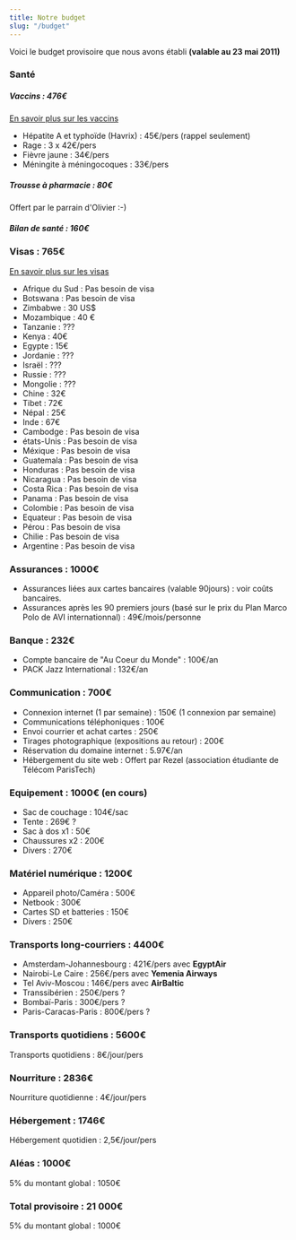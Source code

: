 ```yaml
---
title: Notre budget
slug: "/budget"
---
```


Voici le budget provisoire que nous avons établi **(valable au 23 mai 2011)**

### Santé

##### Vaccins : 476€

[En savoir plus sur les vaccins](/vaccins)

- Hépatite A et typhoïde (Havrix) : 45€/pers (rappel seulement)
- Rage : 3 x 42€/pers
- Fièvre jaune : 34€/pers
- Méningite à méningocoques : 33€/pers

##### Trousse à pharmacie : 80€

Offert par le parrain d'Olivier :-)

##### Bilan de santé : 160€

### Visas : 765€

[En savoir plus sur les visas](/visas)

- Afrique du Sud : Pas besoin de visa
- Botswana : Pas besoin de visa
- Zimbabwe : 30 US\$
- Mozambique : 40 €
- Tanzanie : ???
- Kenya : 40€
- Egypte : 15€
- Jordanie : ???
- Israël : ???
- Russie : ???
- Mongolie : ???
- Chine : 32€
- Tibet : 72€
- Népal : 25€
- Inde : 67€
- Cambodge : Pas besoin de visa
- états-Unis : Pas besoin de visa
- Méxique : Pas besoin de visa
- Guatemala : Pas besoin de visa
- Honduras : Pas besoin de visa
- Nicaragua : Pas besoin de visa
- Costa Rica : Pas besoin de visa
- Panama : Pas besoin de visa
- Colombie : Pas besoin de visa
- Equateur : Pas besoin de visa
- Pérou : Pas besoin de visa
- Chilie : Pas besoin de visa
- Argentine : Pas besoin de visa

### Assurances : 1000€

- Assurances liées aux cartes bancaires (valable 90jours) : voir coûts bancaires.
- Assurances après les 90 premiers jours (basé sur le prix du Plan Marco Polo de AVI internationnal) : 49€/mois/personne

### Banque : 232€

- Compte bancaire de "Au Coeur du Monde" : 100€/an
- PACK Jazz International : 132€/an

### Communication : 700€

- Connexion internet (1 par semaine) : 150€ (1 connexion par semaine)
- Communications téléphoniques : 100€
- Envoi courrier et achat cartes : 250€
- Tirages photographique (expositions au retour) : 200€
- Réservation du domaine internet : 5.97€/an
- Hébergement du site web : Offert par Rezel (association étudiante de Télécom ParisTech)

### Equipement : 1000€ (en cours)

- Sac de couchage : 104€/sac
- Tente : 269€ ?
- Sac à dos x1 : 50€
- Chaussures x2 : 200€
- Divers : 270€

### Matériel numérique : 1200€

- Appareil photo/Caméra : 500€
- Netbook : 300€
- Cartes SD et batteries : 150€
- Divers : 250€

### Transports long-courriers : 4400€

- Amsterdam-Johannesbourg : 421€/pers avec **EgyptAir**
- Nairobi-Le Caire : 256€/pers avec **Yemenia Airways**
- Tel Aviv-Moscou : 146€/pers avec **AirBaltic**
- Transsibérien : 250€/pers ?
- Bombaï-Paris : 300€/pers ?
- Paris-Caracas-Paris : 800€/pers ?

### Transports quotidiens : 5600€

Transports quotidiens : 8€/jour/pers

### Nourriture : 2836€

Nourriture quotidienne : 4€/jour/pers

### Hébergement : 1746€

Hébergement quotidien : 2,5€/jour/pers

### Aléas : 1000€

5% du montant global : 1050€

### Total provisoire : 21 000€

5% du montant global : 1000€
